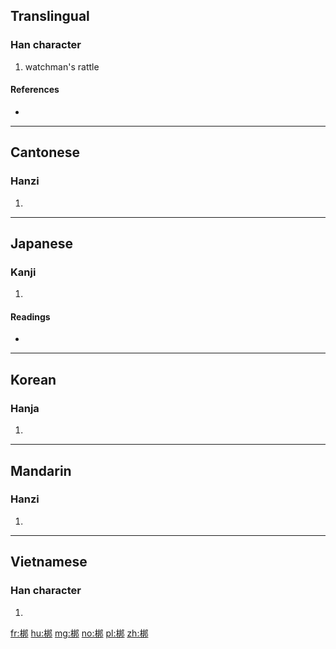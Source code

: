 ==Translingual==

===Han character===
{{Han char|rn=75|rad=木|as=07|sn=11|four=47927|canj=DQJL}}

# watchman's rattle

====References====
* {{Han ref|kx=0528.110|dkj=14831|dj=0917.010|hdz=21192.060|uh=6886|ud=26758|bh=B1F5|bd=45557}}

----

==Cantonese==

===Hanzi===
{{yue-hanzi|jyut=|y=bong1}}

# {{defn|lang=yue|sort=木07}}

----

==Japanese==

===Kanji===
{{ja-kanji|grade=|rs=木07}}

# {{defn|lang=ja|sort=木07}}

====Readings====
* {{ja-readings|on=[[ほう]] (hō)|kun=}}

----

==Korean==

===Hanja===
{{ko-hanja|hangeul=방|eumhun=|rv=bang|mr=pang|y=pang}}

# {{defn|lang=ko|sort=木07}}

----

==Mandarin==

===Hanzi===
{{cmn-hanzi|pin=[[bāng]] ([[bang1]])|wg=pang<sup>1</sup>}}

# {{defn|lang=cmn|sort=木07}}

----

==Vietnamese==

===Han character===
{{vi-hantu|[[bang]], [[bương]]|rs=木07}}

# {{defn|lang=vi|sort=木07}}

[[fr:梆]]
[[hu:梆]]
[[mg:梆]]
[[no:梆]]
[[pl:梆]]
[[zh:梆]]